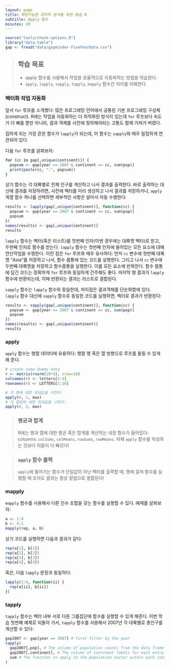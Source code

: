 ```yaml
---
layout: page
title: 재현가능한 과학적 분석을 위한 중급 R 
subtitle: Apply 함수
minutes: 20
---
```


```r
source("tools/chunk-options.R")
library("data.table")
gap <- fread("data/gapminder-FiveYearData.csv")
```
> ## 학습 목표 {.objectives}
>
> * *apply* 함수를 사용해서 작업을 효율적으로 자동화하는 방법을 학습한다.
> * `apply`, `lapply`, `sapply`, `tapply`, 
>   `mapply` 함수간 차이를 이해한다.
>

### 벡터화 작업 자동화

앞서 `for` 루프를 소개했다: 많은 프로그래밍 언어에서 공통된 기본 프로그래밍 구성체(construct).
R에는 작업을 자동화하는 더 최적화된 방식이 있는데 `for` 루프보다 속도가 더 빠를 뿐만 아니라, 결과 객체를 사전에 정의해야되는 고통도 함께 가져가 버렸다.

접하게 되는 가장 흔한 함수가 `lapply`가 되는데, 이 함수는 `sapply`와 매우 밀접하게 연관되어 있다.

다음 `for` 루프를 살펴보자:

```r
for (cc in gap[,unique(continent)]) {
  popsum <- gap[year == 2007 & continent == cc, sum(pop)]
  print(paste(cc, ":", popsum))
}
```

상기 함수는 각 대륙별로 전체 인구를 계산하고 나서 결과를 출력한다. 바로 출력하는 대신에 결과를 저장하려면, 사전에 벡터를 미리 생성하고 나서 결과를 저장하거나, `apply` 계열 함수 하나를 선택하면 세부적인 사항은 알아서 자동 수행한다:

```r
results <- lapply(gap[,unique(continent)], function(cc) {
  popsum <- gap[year == 2007 & continent == cc, sum(pop)]
  popsum
})
names(results) <- gap[,unique(continent)]
results
```

`lapply` 함수는 벡터(혹은 리스트)를 첫번째 인자(이번 경우에는 대륙명 벡터)로 받고, 두번째 인자로 함수를 받는다.
`lapply` 함수는 첫번째 인자에 들어있는 모든 요소에 대해 연산작업을 수행한다. 이런 점은 `for` 루프와 매우 유사하다: 먼저 `cc` 변수에 첫번째 대륙명 "Asia"를 저장하고 나서, 함수 몸통에 있는 코드를 실행한다. 그리고 나서 `cc` 변수에 두번째 대륙명을 저장하고 함수몸통을 실행한다. 이를 모든 요소에 반복한다. 함수 몸통에 담긴 코드는 정확하게 `for` 루프와 동일하게 간주해도 좋다. 마지막 행 결과가 `lapply` 함수에 반환되는데, 이때 반환되는 결과는 리스트로 결합된다.

`sapply` 함수는 `lapply` 함수와 동일한데, 차이점은 결과객체를 단순화함에 있다. `lapply` 함수 대신에 `sapply` 함수로 동일한 코드를 실행하면, 벡터로 결과가 반환된다:

```r
results <- sapply(gap[,unique(continent)], function(cc) {
  popsum <- gap[year == 2007 & continent == cc, sum(pop)]
  popsum
})
names(results) <- gap[,unique(continent)]
results
```

### apply

`apply` 함수는 행렬 데이터에 유용하다:
행렬 행 혹은 열 방향으로 루프를 돌릴 수 있게 해 준다.


```r
# create some dummy data
r <- matrix(rnorm(10*4), nrow=10)
colnames(r) <- letters[1:4]
rownames(r) <- LETTERS[1:10]
```

```r
# 각 행에 대한 최대값을 구한다:
apply(r, 1, max)
# 각 칼럼에 대한 최대값을 구한다:
apply(r, 2, max)
````

> ### 평균과 합계 {.callout}
>
> R에는 행과 열에 대한 평균 혹은 합계를 계산하는 내장 함수가 들어있다: 
> columns: `colSums`, `colMeans`, `rowSums`, `rowMeans`. 
> 자체 `apply` 함수를 작성하는 것보다 이들이 더 빠르다!
>

> ### `apply` 함수 출력 {.callout}
>
>  `apply`에 들어가는 함수가 단일값이 아닌 벡터를 출력할 때,
> 행에 걸쳐 함수를 실행할 때 조차도 결과는 항상 칼럼으로 결합된다!
>

### mapply

`mapply` 함수를 사용해서 다른 인수 조합을 갖는 함수를 실행할 수 있다. 예제를 살펴보자:

```r
a <- 1:4
b <- 4:1
mapply(rep, a, b)
```

상기 코드를 실행하면 다음과 결과가 같다:

```r
rep(a[1], b[1])
rep(a[2], b[2])
rep(a[3], b[3])
rep(a[4], b[4])
```

혹은,  다음 `lapply` 문장과 동일하다:

```r
lapply(1:4, function(ii) {
  rep(a[ii], b[ii])
})
```

### tapply

`tapply` 함수는 벡터 내부 서로 다른 그룹집단에 함수를 실행할 수 있게 해준다. 이번 학습 첫번째 예제로 되돌아 가서, `tapply` 함수를 사용해서 2007년 각 대륙별로 총인구를 계산할 수 있다:


```r
gap2007 <- gap[year == 2007] # first filter by the year
tapply(
  gap2007[,pop], # The column of population counts from the data frame
  gap2007[,continent], # The column of continent labels for each entry
  sum # The function to apply to the population vector within each continent
)
```






